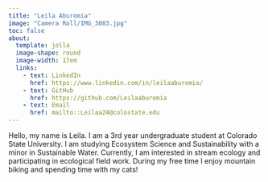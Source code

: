 ```yaml
---
title: "Leila Aburomia"
image: "Camera Roll/IMG_3083.jpg"
toc: false
about: 
  template: jolla
  image-shape: round
  image-width: 17em
  links:
    - text: LinkedIn
      href: https://www.linkedin.com/in/leilaaburomia/
    - text: GitHub
      href: https://github.com/Leilaaburomia
    - text: Email
      href: mailto::Leilaa24@colostate.edu
---
```


Hello, my name is Leila. I am a 3rd year undergraduate student at Colorado State University. I am studying Ecosystem Science and Sustainability with a minor in Sustainable Water. Currently, I am interested in stream ecology and participating in ecological field work. During my free time I enjoy mountain biking and spending time with my cats!
